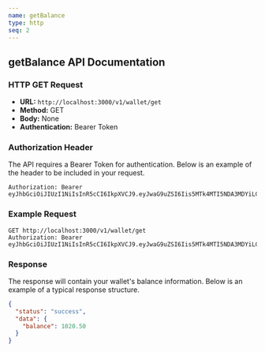 ```yaml
---
name: getBalance
type: http
seq: 2
---
```


## getBalance API Documentation

### HTTP GET Request

- **URL:** `http://localhost:3000/v1/wallet/get`
- **Method:** GET
- **Body:** None
- **Authentication:** Bearer Token

### Authorization Header

The API requires a Bearer Token for authentication. Below is an example of the header to be included in your request.

```
Authorization: Bearer eyJhbGciOiJIUzI1NiIsInR5cCI6IkpXVCJ9.eyJwaG9uZSI6Iis5MTk4MTI5NDA3MDYiLCJ1aWQiOiJyMmt2bzNqaGE1In0.pXhPxKd4kX1l80jbgNsJD233cYkIQMG9dJA8yM_PON4
```

### Example Request

```http
GET http://localhost:3000/v1/wallet/get
Authorization: Bearer eyJhbGciOiJIUzI1NiIsInR5cCI6IkpXVCJ9.eyJwaG9uZSI6Iis5MTk4MTI5NDA3MDYiLCJ1aWQiOiJyMmt2bzNqaGE1In0.pXhPxKd4kX1l80jbgNsJD233cYkIQMG9dJA8yM_PON4
```

### Response

The response will contain your wallet's balance information. Below is an example of a typical response structure.

```json
{
  "status": "success",
  "data": {
    "balance": 1020.50
  }
}
```
